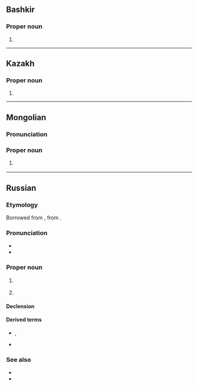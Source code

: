 {{also|Ізраіль|Ізраїль}}
==Bashkir==

===Proper noun===
{{head|ba|proper noun}}

# {{place|ba|country|r/Western Asia|t1=Israel}}

----

==Kazakh==
{{kk-regional|Израиль|يزرايل}}
{{wikipedia|lang=kk}}

===Proper noun===
{{head|kk|proper noun}}

# {{place|kk|country|r/Western Asia|t1=Israel}}

----

==Mongolian==
{{wikipedia|lang=mn}}

===Pronunciation===
{{mn-IPA|Изра́иль}}

===Proper noun===
{{mn-proper noun|ᠢᠰᠷᠠᠶᠢᠯ}}

# {{place|mn|country|r/Western Asia|t1=Israel}}
#: {{syn|mn|Израйль}}

----

==Russian==
{{wikipedia|lang=ru}}

===Etymology===
Borrowed from {{bor|ru|grc|Ἰσρᾱήλ||Israel}}, from {{der|ru|he|יִשְׂרָאֵל||Israel|tr=yisra'él}}.

===Pronunciation===
* {{ru-IPA|Изра́иль}}
* {{audio|ru|Ru-Израиль.ogg|Audio}}

===Proper noun===
{{ru-proper noun+|Изра́иль|m|a=ia}}

# {{lb|ru|inanimate}} {{place|ru|country|r/Western Asia|t1=Israel}}
# {{lb|ru|animate}} {{given name|ru|male|from=Hebrew|xlit=Izrail|eq=Israel}}

====Declension====
{{ru-noun-table|Изра́иль|m|n=sg|a=ia}}
{{ru-noun-table|old=1|Изра́иль|m|n=sg|a=ia}}

====Derived terms====
* {{l|ru|израильтя́нин}}, {{l|ru|израильтя́нка}}
* {{l|ru|изра́ильский}}

===See also===
* {{l|ru|Израи́л|gloss=Israel, person's name}}
* {{l|ru|Исраэ́ль|gloss=Israel, person's name}}